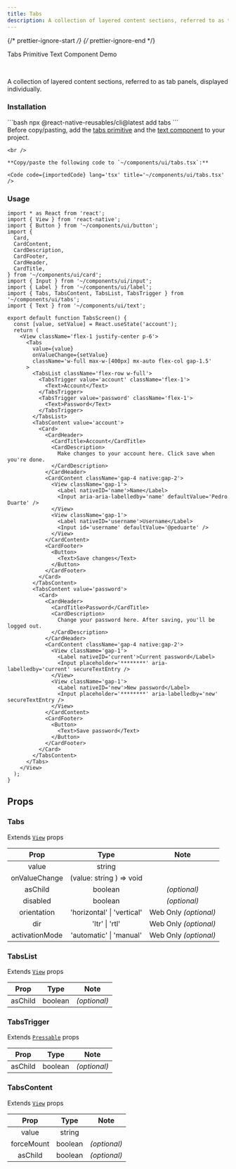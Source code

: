 ```yaml
---
title: Tabs 
description: A collection of layered content sections, referred to as tab panels, displayed individually.
---
```


{/* prettier-ignore-start */}
{/* prettier-ignore-end */}


<LinkButton href='/primitives/tabs'>Tabs Primitive</LinkButton>
<LinkButton href='/components/text'>Text Component</LinkButton>
<LinkButton target='_blank' href='https://rnr-showcase.vercel.app/tabs'>
  Demo
</LinkButton>

<br />

A collection of layered content sections, referred to as tab panels, displayed individually.

### Installation

<Tabs>
  <TabItem label='CLI'> 
    ```bash
    npx @react-native-reusables/cli@latest add tabs
    ```
  </TabItem>
  <TabItem label='Manual'>
    <Aside type='tip' title='Dependencies'>
      Before copy/pasting, add the <a href='/primitives/tabs' className='text-white font-bold'> tabs primitive</a> and the <a href='/components/text' className='text-white font-bold'>text component</a> to your project.
    </Aside>

    <br />

    **Copy/paste the following code to `~/components/ui/tabs.tsx`:**

    <Code code={importedCode} lang='tsx' title='~/components/ui/tabs.tsx' />
  </TabItem>
</Tabs>


### Usage

```tsx
import * as React from 'react';
import { View } from 'react-native';
import { Button } from '~/components/ui/button';
import {
  Card,
  CardContent,
  CardDescription,
  CardFooter,
  CardHeader,
  CardTitle,
} from '~/components/ui/card';
import { Input } from '~/components/ui/input';
import { Label } from '~/components/ui/label';
import { Tabs, TabsContent, TabsList, TabsTrigger } from '~/components/ui/tabs';
import { Text } from '~/components/ui/text';

export default function TabsScreen() {
  const [value, setValue] = React.useState('account');
  return (
    <View className='flex-1 justify-center p-6'>
      <Tabs
        value={value}
        onValueChange={setValue}
        className='w-full max-w-[400px] mx-auto flex-col gap-1.5'
      >
        <TabsList className='flex-row w-full'>
          <TabsTrigger value='account' className='flex-1'>
            <Text>Account</Text>
          </TabsTrigger>
          <TabsTrigger value='password' className='flex-1'>
            <Text>Password</Text>
          </TabsTrigger>
        </TabsList>
        <TabsContent value='account'>
          <Card>
            <CardHeader>
              <CardTitle>Account</CardTitle>
              <CardDescription>
                Make changes to your account here. Click save when you're done.
              </CardDescription>
            </CardHeader>
            <CardContent className='gap-4 native:gap-2'>
              <View className='gap-1'>
                <Label nativeID='name'>Name</Label>
                <Input aria-aria-labelledby='name' defaultValue='Pedro Duarte' />
              </View>
              <View className='gap-1'>
                <Label nativeID='username'>Username</Label>
                <Input id='username' defaultValue='@peduarte' />
              </View>
            </CardContent>
            <CardFooter>
              <Button>
                <Text>Save changes</Text>
              </Button>
            </CardFooter>
          </Card>
        </TabsContent>
        <TabsContent value='password'>
          <Card>
            <CardHeader>
              <CardTitle>Password</CardTitle>
              <CardDescription>
                Change your password here. After saving, you'll be logged out.
              </CardDescription>
            </CardHeader>
            <CardContent className='gap-4 native:gap-2'>
              <View className='gap-1'>
                <Label nativeID='current'>Current password</Label>
                <Input placeholder='********' aria-labelledby='current' secureTextEntry />
              </View>
              <View className='gap-1'>
                <Label nativeID='new'>New password</Label>
                <Input placeholder='********' aria-labelledby='new' secureTextEntry />
              </View>
            </CardContent>
            <CardFooter>
              <Button>
                <Text>Save password</Text>
              </Button>
            </CardFooter>
          </Card>
        </TabsContent>
      </Tabs>
    </View>
  );
}

```

## Props

### Tabs

Extends [`View`](https://reactnative.dev/docs/view#props) props

|     Prop     |           Type           |     Note     |
| :----------: | :----------------------: | :----------: |
|     value     |   string         | |
| onValueChange | (value: string ) => void |  |
| asChild | boolean | _(optional)_ |
|   disabled   |         boolean          | _(optional)_ |
| orientation | 'horizontal' \| 'vertical' | Web Only _(optional)_ |
| dir | 'ltr' \| 'rtl' | Web Only _(optional)_ |
| activationMode | 'automatic' \| 'manual' | Web Only _(optional)_ |

### TabsList

Extends [`View`](https://reactnative.dev/docs/view#props) props

|  Prop   |  Type   |     Note     |
| :-----: | :-----: | :----------: |
| asChild | boolean | _(optional)_ |

### TabsTrigger

Extends [`Pressable`](https://reactnative.dev/docs/pressable#props) props

|  Prop   |  Type   |     Note     |
| :-----: | :-----: | :----------: |
| asChild | boolean | _(optional)_ |

### TabsContent

Extends [`View`](https://reactnative.dev/docs/view#props) props

|  Prop   |  Type   |     Note     |
| :-----: | :-----: | :----------: |
| value | string |  |
| forceMount | boolean | _(optional)_ |
| asChild | boolean | _(optional)_ |